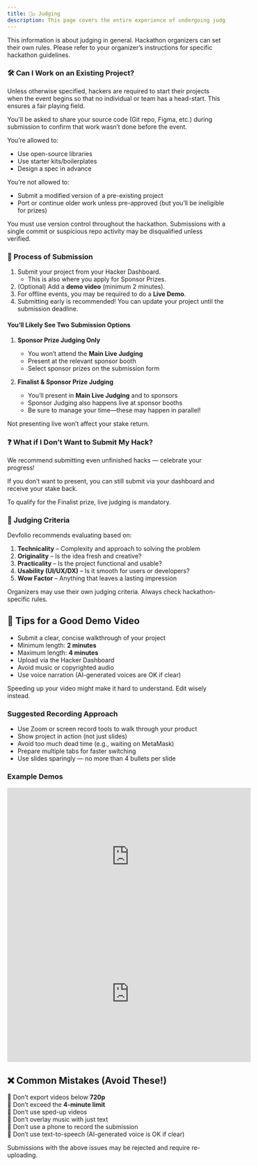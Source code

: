```yaml
---
title: 🧑‍⚖️ Judging
description: This page covers the entire experience of undergoing judging as a hacker attending a hackathon on Devfolio.
---
```



<Callout type="info" title="Heads up!">
This information is about judging in general. Hackathon organizers can set their own rules. Please refer to your organizer’s instructions for specific hackathon guidelines.
</Callout>


### 🛠 Can I Work on an Existing Project?

Unless otherwise specified, hackers are required to start their projects when the event begins so that no individual or team has a head-start. This ensures a fair playing field.

You'll be asked to share your source code (Git repo, Figma, etc.) during submission to confirm that work wasn’t done before the event.

You’re allowed to:
- Use open-source libraries
- Use starter kits/boilerplates
- Design a spec in advance

You’re not allowed to:
- Submit a modified version of a pre-existing project
- Port or continue older work unless pre-approved (but you’ll be ineligible for prizes)

<Callout type="info" title="Version control is required">
You must use version control throughout the hackathon. Submissions with a single commit or suspicious repo activity may be disqualified unless verified.
</Callout>

### 🚨 Process of Submission

1. Submit your project from your Hacker Dashboard.
   - This is also where you apply for Sponsor Prizes.
2. (Optional) Add a **demo video** (minimum 2 minutes).
3. For offline events, you may be required to do a **Live Demo**.
4. Submitting early is recommended! You can update your project until the submission deadline.

#### You’ll Likely See Two Submission Options

1. **Sponsor Prize Judging Only**
   - You won’t attend the **Main Live Judging**
   - Present at the relevant sponsor booth
   - Select sponsor prizes on the submission form

2. **Finalist & Sponsor Prize Judging**
   - You’ll present in **Main Live Judging** and to sponsors
   - Sponsor Judging also happens live at sponsor booths
   - Be sure to manage your time—these may happen in parallel!

<Callout type="info" title="Offline Note">
Not presenting live won’t affect your stake return.
</Callout>


### ❓ What if I Don’t Want to Submit My Hack?

We recommend submitting even unfinished hacks — celebrate your progress!

If you don’t want to present, you can still submit via your dashboard and receive your stake back.

<Callout type="warning" title="Finalists must demo live">
To qualify for the Finalist prize, live judging is mandatory.
</Callout>


### 🥇 Judging Criteria

Devfolio recommends evaluating based on:

1. **Technicality** – Complexity and approach to solving the problem  
2. **Originality** – Is the idea fresh and creative?  
3. **Practicality** – Is the project functional and usable?  
4. **Usability (UI/UX/DX)** – Is it smooth for users or developers?  
5. **Wow Factor** – Anything that leaves a lasting impression

<Callout type="info" title="Custom Criteria May Apply">
Organizers may use their own judging criteria. Always check hackathon-specific rules.
</Callout>


## 🎥 Tips for a Good Demo Video

- Submit a clear, concise walkthrough of your project
- Minimum length: **2 minutes**
- Maximum length: **4 minutes**
- Upload via the Hacker Dashboard
- Avoid music or copyrighted audio
- Use voice narration (AI-generated voices are OK if clear)

<Callout type="info" title="Don't rush!">
Speeding up your video might make it hard to understand. Edit wisely instead.
</Callout>

### Suggested Recording Approach

- Use Zoom or screen record tools to walk through your product
- Show project in action (not just slides)
- Avoid too much dead time (e.g., waiting on MetaMask)
- Prepare multiple tabs for faster switching
- Use slides sparingly — no more than 4 bullets per slide

### Example Demos

<iframe width="560" height="315" src="https://www.youtube.com/embed/-betyjuZxew" title="Demo Example 1" frameborder="0" allowfullscreen></iframe>

<iframe width="560" height="315" src="https://www.youtube.com/embed/-G690Yo-ypY" title="Demo Example 2" frameborder="0" allowfullscreen></iframe>



## ❌ Common Mistakes (Avoid These!)

🚨 Don’t export videos below **720p**  
🚨 Don’t exceed the **4-minute limit**  
🚨 Don’t use sped-up videos  
🚨 Don’t overlay music with just text  
🚨 Don’t use a phone to record the submission  
🚨 Don’t use text-to-speech (AI-generated voice is OK if clear)

<Callout type="warning" title="Resubmissions may be required">
Submissions with the above issues may be rejected and require re-uploading.
</Callout>
